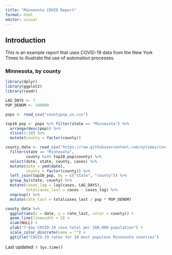 ---
title: "Minnesota COVID Report"
format: html
editor: visual
---

## Introduction

This is an example report that uses COVID-19 data from the New York Times to illustrate the use of automation processes.

### Minnesota, by county

```{r}
library(dplyr)
library(ggplot2)
library(readr)

LAG_DAYS <- 7
POP_DENOM <- 100000

pops <- read_csv("countypop_us.csv")

top10_pop <- pops %>% filter(state == "Minnesota") %>%
  arrange(desc(pop)) %>%
  slice(1:10) %>%
  mutate(county = factor(county))

county_data <- read_csv("https://raw.githubusercontent.com/nytimes/covid-19-data/master/us-counties-2023.csv") %>%
  filter(state == "Minnesota", 
         county %in% top10_pop$county) %>%
  select(date, state, county, cases) %>%
  mutate(date = ymd(date),
         county = factor(county)) %>%
  left_join(top10_pop, by = c("state", "county")) %>%
  group_by(state, county) %>%
  mutate(cases_lag = lag(cases, LAG_DAYS),
         totalcases_last = cases - cases_lag) %>%
  ungroup() %>%
  mutate(rate_last = totalcases_last / pop * POP_DENOM)

county_data %>%
  ggplot(aes(x = date, y = rate_last, color = county)) +
  geom_line(linewidth = 2) +
  xlab(NULL) +
  ylab("7-day COVID-19 case total per 100,000 population") +
  scale_color_discrete(name = "") +
  ggtitle("COVID-19 rates for 10 most populous Minnesota counties")
```

Last updated: `r Sys.time()`
